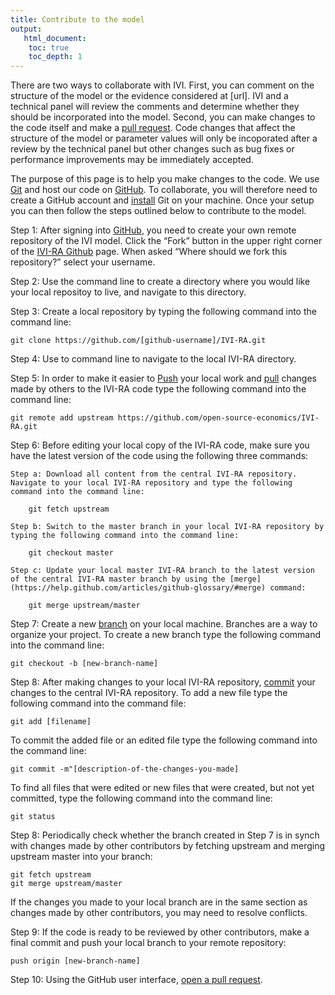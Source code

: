```yaml
---
title: Contribute to the model
output: 
   html_document:
    toc: true
    toc_depth: 1
---
```


There are two ways to collaborate with IVI. First, you can comment on the structure of the model or the evidence considered at [url]. IVI and a technical panel will review the comments and determine whether they should be incorporated into the model. Second, you can make changes to the code itself and make a [pull request](https://help.github.com/articles/about-pull-requests/). Code changes that affect the structure of the model or parameter values will only be incoporated after a review by the technical panel but other changes such as bug fixes or performance improvements may be immediately accepted. 

The purpose of this page is to help you make changes to the code. We use [Git](https://git-scm.com/) and host our code on [GitHub](https://github.com/). To collaborate, you will therefore need to create a GitHub account and [install](https://help.github.com/articles/set-up-git/) Git on your machine. Once your setup you can then follow the steps outlined below to contribute to the model.

Step 1: After signing into [GitHub](https://github.com/), you need to create your own remote repository of the IVI model. Click the "Fork" button  in the upper right corner of the [IVI-RA Github](https://github.com/InnovationValueInitiative/IVI-RA) page. When asked "Where should we fork this repository?" select your username.

Step 2: Use the command line to create a directory where you would like your local repositoy to live, and navigate to this directory.

Step 3: Create a local repository by typing the following command into the command line:

	git clone https://github.com/[github-username]/IVI-RA.git

Step 4: Use to command line to navigate to the local IVI-RA directory.

Step 5: In order to make it easier to [Push](https://help.github.com/articles/github-glossary/#push) your local work and [pull](https://help.github.com/articles/github-glossary/#pull) changes made by others to the IVI-RA code type the following command into the command line:

	git remote add upstream https://github.com/open-source-economics/IVI-RA.git

Step 6: Before editing your local copy of the IVI-RA code, make sure you have the latest version of the code using the following three commands:

	Step a: Download all content from the central IVI-RA repository. Navigate to your local IVI-RA repository and type the following command into the command line:
	
		git fetch upstream
	
	Step b: Switch to the master branch in your local IVI-RA repository by typing the following command into the command line:
	
		git checkout master
	
	Step c: Update your local master IVI-RA branch to the latest version of the central IVI-RA master branch by using the [merge](https://help.github.com/articles/github-glossary/#merge) command:
	
		git merge upstream/master
	
Step 7: Create a new [branch](https://help.github.com/articles/github-glossary/#branch) on your local machine. Branches are a way to organize your project. To create a new branch type the following command into the command line:

	git checkout -b [new-branch-name]
	
Step 8: After making changes to your local IVI-RA repository, [commit](https://help.github.com/articles/github-glossary/#commit) your changes to the central IVI-RA repository. To add a new file type the following command into the command file:

	git add [filename]
	
To commit the added file or an edited file type the following command into the command line:

	git commit -m"[description-of-the-changes-you-made]
	
To find all files that were edited or new files that were created, but not yet committed, type the following command into the command line:

	git status
	
Step 8: Periodically check whether the branch created in Step 7 is in synch with changes made by other contributors by fetching upstream and merging upstream master into your branch:

	git fetch upstream
	git merge upstream/master

If the changes you made to your local branch are in the same section as changes made by other contributors, you may need to resolve conflicts. 

Step 9: If the code is ready to be reviewed by other contributors, make a final commit and push your local branch to your remote repository:

	push origin [new-branch-name]
	
Step 10: Using the GitHub user interface, [open a pull request](https://help.github.com/articles/creating-a-pull-request/#creating-the-pull-request).
